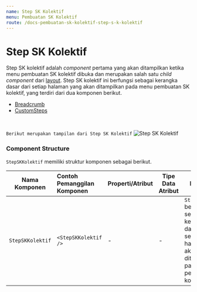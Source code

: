 ```yaml
---
name: Step SK Kolektif
menu: Pembuatan SK Kolektif
route: /docs-pembuatan-sk-kolektif-step-s-k-kolektif
---
```


# Step SK Kolektif 
Step SK kolektif adalah *component* pertama yang akan ditampilkan ketika menu pembuatan SK kolektif dibuka dan 
merupakan salah satu *child component* dari [layout](/docs-pembuatan-sk-kolektif-layout "title"). 
Step SK kolektif ini berfungsi sebagai kerangka dasar dari setiap halaman yang akan ditampilkan pada 
menu pembuatan SK kolektif, yang terdiri dari dua komponen berikut.
* [Breadcrumb](/docs-pembuatan-sk-kolektif-breadcrumb "title")
* [CustomSteps](/docs-pembuatan-sk-kolektif-customsteps "title")

<br/>

```Berikut merupakan tampilan dari Step SK Kolektif```
![Step SK Kolektif](../../src/img/pembuatan-SK-kolektif/StepSKKolektif.jpeg)


### Component Structure

`StepSKKolektif` memiliki struktur komponen sebagai berikut. 

| Nama Komponen        | Contoh Pemanggilan <br/> Komponen | Properti/Atribut | Tipe Data <br/> Atribut | Penjelasan |
| ---------------------| :---------------------------------| ---------------- | ----------------------- | -----------|
|`StepSKKolektif`      | `<StepSKKolektif />`              | -                | -                       | `StepSKKolektif` berfungsi sebagai <br/> kerangka dasar dari setiap <br/> halaman yang akan ditampilkan <br/> pada menu pembuatan SK <br/> kolektif |


